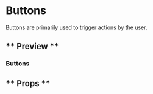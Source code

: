 
<Meta title="Components/Button/HamburgerButton" component={HamburgerButton} />

# Buttons

Buttons are primarily used to trigger actions by the user.

## ** Preview **

### Buttons

<Canvas>
  <Story name="Hamburger button">
    <HamburgerButton ariaLabel="menu" menuLabel="Navigation" />
  </Story>
</Canvas>

## ** Props **

<ArgsTable of={HamburgerButton} />

